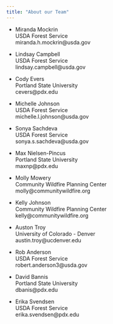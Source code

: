 ```yaml
---
title: "About our Team"
---
```


-   Miranda Mockrin\
    USDA Forest Service\
    miranda.h.mockrin\@usda.gov

-   Lindsay Campbell\
    USDA Forest Service\
    lindsay.campbell\@usda.gov

-   Cody Evers\
    Portland State University\
    cevers\@pdx.edu

-   Michelle Johnson\
    USDA Forest Service\
    michelle.l.johnson\@usda.gov

-   Sonya Sachdeva\
    USDA Forest Service\
    sonya.s.sachdeva\@usda.gov

-   Max Nielsen-Pincus\
    Portland State University\
    maxnp\@pdx.edu

-   Molly Mowery\
    Community Wildfire Planning Center\
    molly\@communitywildfire.org

-   Kelly Johnson\
    Community Wildfire Planning Center\
    kelly\@communitywildfire.org

-   Auston Troy\
    University of Colorado - Denver\
    austin.troy\@ucdenver.edu

-   Rob Anderson\
    USDA Forest Service\
    robert.anderson3\@usda.gov
    
-   David Bannis\
    Portland State University\
    dbanis\@pdx.edu
    
-   Erika Svendsen\
    USDA Forest Service\
    erika.svendsen\@pdx.edu
